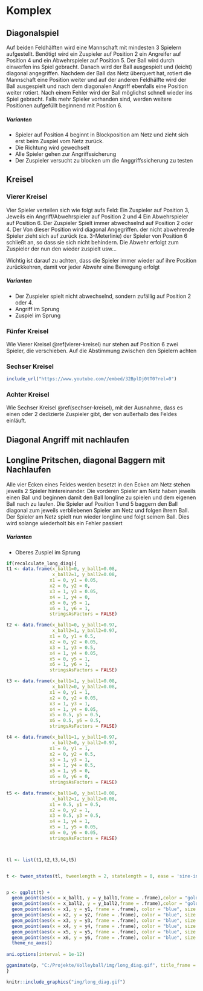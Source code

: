 # Komplex

## Diagonalspiel

Auf beiden Feldhälften wird eine Mannschaft mit mindesten 3 Spielern aufgestellt. Benötigt wird ein Zuspieler auf Position 2 ein Angreifer auf Position 4 und ein Abwehrspieler auf Position 5. Der Ball wird durch einwerfen ins Spiel gebracht. Danach wird der Ball ausgespielt und (leicht) diagonal angegriffen. Nachdem der Ball das Netz überquert hat, rotiert die Mannschaft eine Position weiter und auf der anderen Feldhälfte wird der Ball ausgespielt und nach dem diagonalen Angriff ebenfalls eine Position weiter rotiert. Nach einem Fehler wird der Ball möglichst schnell wieder ins Spiel gebracht. Falls mehr Spieler vorhanden sind, werden weitere Positionen aufgefüllt beginnend mit Position 6.

##### Varianten {-}

* Spieler auf Position 4 beginnt in Blockposition am Netz und zieht sich erst beim Zuspiel vom Netz zurück.
* Die Richtung wird gewechselt
* Alle Spieler gehen zur Angriffssicherung
* Der Zuspieler versucht zu blocken um die Anggriffssicherung zu testen

## Kreisel

### Vierer Kreisel

Vier Spieler verteilen sich wie folgt aufs Feld: Ein Zuspieler auf Position 3, Jeweils ein Angriff/Abwehrspieler auf Position 2 und 4 Ein Abwehrspieler auf Position 6. Der Zuspieler Spielt immer abwechselnd auf Position 2 oder 4. Der Von dieser Position wird diagonal Angegriffen. der nicht abwehrende Spieler  zieht sich auf zurück (ca. 3-Meterlinie) der Spieler von Position 6 schließt an, so dass sie sich nicht behindern. Die Abwehr erfolgt zum Zuspieler der nun den wieder zuspielt usw...

Wichtig ist darauf zu achten, dass die Spieler immer wieder auf ihre Position zurückkehren, damit vor jeder Abwehr eine Bewegung erfolgt

##### Varianten {-}

+ Der Zuspieler spielt nicht abwechselnd, sondern zufällig auf Position 2 oder 4.
+ Angriff im Sprung
+ Zuspiel im Sprung

### Fünfer Kreisel

Wie Vierer Kreisel \@ref(vierer-kreisel) nur stehen auf Position 6 zwei Spieler, die verschieben. Auf die Abstimmung zwischen den Spielern achten


### Sechser Kreisel

```r
include_url("https://www.youtube.com//embed/32BplDj0tT0?rel=0")
```



### Achter Kreisel

Wie Sechser Kreisel \@ref(sechser-kreisel), mit der Ausnahme, dass es einen oder 2 dedizierte Zuspieler gibt, der von außerhalb des Feldes einläuft.

## Diagonal Angriff mit nachlaufen

## Longline Pritschen, diagonal Baggern mit Nachlaufen

Alle vier Ecken eines Feldes werden besetzt in den Ecken am Netz stehen jeweils 2 Spieler hintereinander. Die vorderen Spieler am Netz haben jeweils einen Ball und beginnen damit den Ball longline zu spielen und dem eigenen Ball nach zu laufen. Die Spieler auf Position 1 und 5 baggern den Ball diagonal zum jeweils verbliebenen Spieler am Netz und folgen ihrem Ball. Der Spieler am Netz spielt nun wieder longline und folgt seinem Ball. Dies wird solange wiederholt bis ein Fehler passiert

##### Varianten

* Oberes Zuspiel im Sprung



```r

if(recalculate_long_diag){
t1 <- data.frame(x_ball1=0, y_ball1=0.08,
                 x_ball2=1, y_ball2=0.08, 
                x1 = 0, y1 = 0.05,
                x2 = 0, y2 = 0,
                x3 = 1, y3 = 0.05,
                x4 = 1, y4 = 0,
                x5 = 0, y5 = 1,
                x6 = 1, y6 = 1,
                stringsAsFactors = FALSE)

t2 <- data.frame(x_ball1=0, y_ball1=0.97,
                 x_ball2=1, y_ball2=0.97, 
                x1 = 0, y1 = 0.5,
                x2 = 0, y2 = 0.05,
                x3 = 1, y3 = 0.5,
                x4 = 1, y4 = 0.05,
                x5 = 0, y5 = 1,
                x6 = 1, y6 = 1,
                stringsAsFactors = FALSE)

t3 <- data.frame(x_ball1=1, y_ball1=0.08,
                 x_ball2=0, y_ball2=0.08, 
                x1 = 0, y1 = 1,
                x2 = 0, y2 = 0.05,
                x3 = 1, y3 = 1,
                x4 = 1, y4 = 0.05,
                x5 = 0.5, y5 = 0.5,
                x6 = 0.5, y6 = 0.5,
                stringsAsFactors = FALSE)

t4 <- data.frame(x_ball1=1, y_ball1=0.97,
                 x_ball2=0, y_ball2=0.97, 
                x1 = 0, y1 = 1,
                x2 = 0, y2 = 0.5,
                x3 = 1, y3 = 1,
                x4 = 1, y4 = 0.5,
                x5 = 1, y5 = 0,
                x6 = 0, y6 = 0,
                stringsAsFactors = FALSE)

t5 <- data.frame(x_ball1=0, y_ball1=0.08,
                 x_ball2=1, y_ball2=0.08, 
                x1 = 0.5, y1 = 0.5,
                x2 = 0, y2 = 1,
                x3 = 0.5, y3 = 0.5,
                x4 = 1, y4 = 1,
                x5 = 1, y5 = 0.05,
                x6 = 0, y6 = 0.05,
                stringsAsFactors = FALSE)



tl <- list(t1,t2,t3,t4,t5)


t <- tween_states(tl, tweenlength = 2, statelength = 0, ease = 'sine-in-out',  nframes = 150)


p <- ggplot(t) +
  geom_point(aes(x = x_ball1, y = y_ball1,frame = .frame),color = "goldenrod1", size = 7) +
  geom_point(aes(x = x_ball2, y = y_ball2,frame = .frame),color = "goldenrod1", size = 7) +
  geom_point(aes(x = x1, y = y1, frame = .frame), color = "blue", size = 9) +
  geom_point(aes(x = x2, y = y2, frame = .frame), color = "blue", size = 9) +
  geom_point(aes(x = x3, y = y3, frame = .frame), color = "blue", size = 9) +
  geom_point(aes(x = x4, y = y4, frame = .frame), color = "blue", size = 9) +
  geom_point(aes(x = x5, y = y5, frame = .frame), color = "blue", size = 9) +
  geom_point(aes(x = x6, y = y6, frame = .frame), color = "blue", size = 9) +
  theme_no_axes()
  
ani.options(interval = 1e-12)

gganimate(p, "C:/Projekte/Volleyball/img/long_diag.gif", title_frame = F, saver = "gif")
}

```


```r
knitr::include_graphics("img/long_diag.gif")
```


